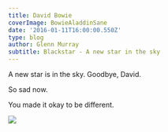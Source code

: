 ---
title: David Bowie
coverImage: BowieAladdinSane
date: '2016-01-11T16:00:00.550Z'
type: blog
author: Glenn Murray
subtitle: Blackstar - A new star in the sky
---

A new star is in the sky. Goodbye, David.

So sad now.

You made it okay to be different.

<Image src="BowieBlackstar"  />